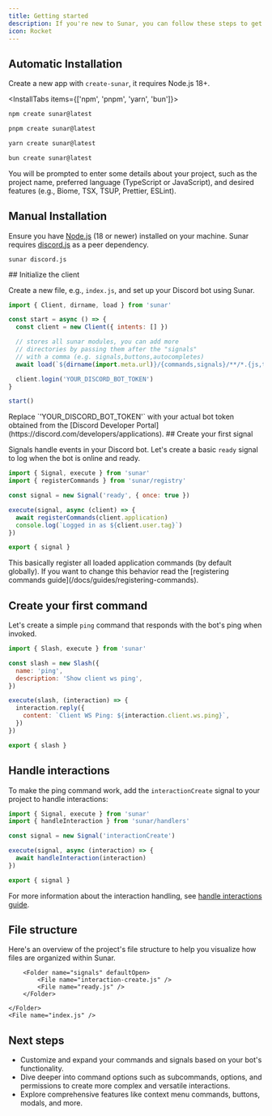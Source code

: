 ```yaml
---
title: Getting started
description: If you're new to Sunar, you can follow these steps to get started building your discord bot!
icon: Rocket
---
```


## Automatic Installation

Create a new app with `create-sunar`, it requires Node.js 18+.

<InstallTabs items={['npm', 'pnpm', 'yarn', 'bun']}>

```bash tab="npm"
npm create sunar@latest
```

```bash tab="pnpm"
pnpm create sunar@latest
```

```bash tab="yarn"
yarn create sunar@latest
```

```bash tab="bun"
bun create sunar@latest
```

</InstallTabs>

You will be prompted to enter some details about your project, such as the project name, preferred language (TypeScript or JavaScript), and desired features (e.g., Biome, TSX, TSUP, Prettier, ESLint).

<Steps>
<Step>

## Manual Installation

Ensure you have [Node.js](https://nodejs.org) (18 or newer) installed on your machine. Sunar requires [discord.js](https://npmjs.com/package/discord.js) as a peer dependency.

```package-install
sunar discord.js
```

</Step>

<Step>
## Initialize the client

Create a new file, e.g., `index.js`, and set up your Discord bot using Sunar.

```js title="src/index.js"
import { Client, dirname, load } from 'sunar'

const start = async () => {
  const client = new Client({ intents: [] })

  // stores all sunar modules, you can add more
  // directories by passing them after the "signals"
  // with a comma (e.g. signals,buttons,autocompletes)
  await load(`${dirname(import.meta.url)}/{commands,signals}/**/*.{js,ts}`)

  client.login('YOUR_DISCORD_BOT_TOKEN')
}

start()
```

<Callout>
  Replace `'YOUR_DISCORD_BOT_TOKEN'` with your actual bot token obtained from the [Discord Developer Portal](https://discord.com/developers/applications).
</Callout>

</Step>

<Step>
## Create your first signal

Signals handle events in your Discord bot. Let's create a basic `ready` signal to log when the bot is online and ready.

```js title="src/signals/ready.js"
import { Signal, execute } from 'sunar'
import { registerCommands } from 'sunar/registry'

const signal = new Signal('ready', { once: true })

execute(signal, async (client) => {
  await registerCommands(client.application)
  console.log(`Logged in as ${client.user.tag}`)
})

export { signal }
```

<Callout>
  This basically register all loaded application commands (by default globally). If you want to change this behavior read the [registering commands
  guide](/docs/guides/registering-commands).
</Callout>

</Step>

<Step>

## Create your first command

Let's create a simple `ping` command that responds with the bot's ping when invoked.

```js title="src/commands/ping.js"
import { Slash, execute } from 'sunar'

const slash = new Slash({
  name: 'ping',
  description: 'Show client ws ping',
})

execute(slash, (interaction) => {
  interaction.reply({
    content: `Client WS Ping: ${interaction.client.ws.ping}`,
  })
})

export { slash }
```

</Step>

<Step>

## Handle interactions

To make the ping command work, add the `interactionCreate` signal to your project to handle interactions:

```js title="src/signals/interaction-create.js"
import { Signal, execute } from 'sunar'
import { handleInteraction } from 'sunar/handlers'

const signal = new Signal('interactionCreate')

execute(signal, async (interaction) => {
  await handleInteraction(interaction)
})

export { signal }
```

<Callout>For more information about the interaction handling, see [handle interactions guide](/docs/guides/interactions-handling).</Callout>

</Step>

</Steps>

## File structure

Here's an overview of the project's file structure to help you visualize how files are organized within Sunar.

<Files>
  	<Folder name="src" defaultOpen>
		<Folder name="commands" defaultOpen>
			<File name="ping.js" />
		</Folder>

    	<Folder name="signals" defaultOpen>
    		<File name="interaction-create.js" />
    		<File name="ready.js" />
    	</Folder>

  	</Folder>
	<File name="index.js" />
</Files>

## Next steps

- Customize and expand your commands and signals based on your bot's functionality.
- Dive deeper into command options such as subcommands, options, and permissions to create more complex and versatile interactions.
- Explore comprehensive features like context menu commands, buttons, modals, and more.
